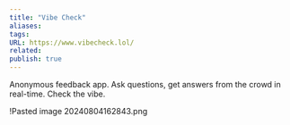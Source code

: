 ```yaml
---
title: "Vibe Check"
aliases: 
tags: 
URL: https://www.vibecheck.lol/
related: 
publish: true
---
```




Anonymous feedback app. Ask questions, get answers from the crowd in real-time. Check the vibe.

!<Link href="/c/pasted-image-20240804162843png" className="text-[var(--color-primary)] hover:underline hover:text-[var(--color-secondary)] transition-colors font-medium">Pasted image 20240804162843.png</Link>